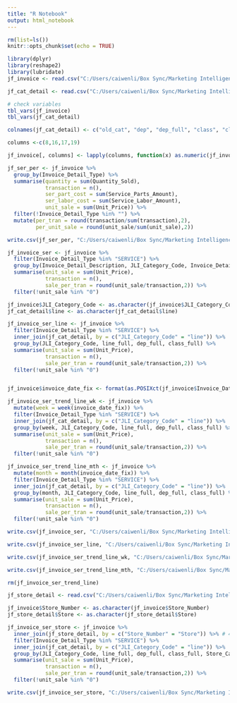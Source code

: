 ---
title: "R Notebook"
output: html_notebook
---

```{r setup, include=FALSE}
rm(list=ls())
knitr::opts_chunk$set(echo = TRUE)
```

```{r input data & overview}
library(dplyr)
library(reshape2)
library(lubridate)
jf_invoice <- read.csv("C:/Users/caiwenli/Box Sync/Marketing Intelligence/Data Science/Clients/Jiffy Lube/Product Mix Analysis/R Inputs/invoice_12month.csv")

jf_cat_detail <- read.csv("C:/Users/caiwenli/Box Sync/Marketing Intelligence/Data Science/Clients/Jiffy Lube/Product Mix Analysis/R Inputs/category_detail.csv")

# check variables
tbl_vars(jf_invoice)
tbl_vars(jf_cat_detail)

colnames(jf_cat_detail) <- c("old_cat", "dep", "dep_full", "class", "class_full", "line", "line_full", "line_type", "classification")

columns <-c(8,16,17,19)

jf_invoice[, columns] <- lapply(columns, function(x) as.numeric(jf_invoice[[x]]))

jf_ser_per <- jf_invoice %>% 
  group_by(Invoice_Detail_Type) %>% 
  summarise(quantity = sum(Quantity_Sold),
            transaction = n(),
            ser_part_cost = sum(Service_Parts_Amount),
            ser_labor_cost = sum(Service_Labor_Amount),
            unit_sale = sum(Unit_Price)) %>% 
  filter(!Invoice_Detail_Type %in% "") %>% 
  mutate(per_tran = round(transaction/sum(transaction),2),
         per_unit_sale = round(unit_sale/sum(unit_sale),2))

write.csv(jf_ser_per, "C:/Users/caiwenli/Box Sync/Marketing Intelligence/Data Science/Clients/Jiffy Lube/Product Mix Analysis/R Outputs/jf_ser_per.csv")

```

```{r all descriptions & trends}
jf_invoice_ser <- jf_invoice %>% 
  filter(Invoice_Detail_Type %in% "SERVICE") %>% 
  group_by(Invoice_Detail_Description, JLI_Category_Code, Invoice_Detail_Code, Store_Category_Code) %>%
  summarise(unit_sale = sum(Unit_Price),
            transaction = n(),
            sale_per_tran = round(unit_sale/transaction,2)) %>% 
  filter(!unit_sale %in% "0")

jf_invoice$JLI_Category_Code <- as.character(jf_invoice$JLI_Category_Code)
jf_cat_detail$line <- as.character(jf_cat_detail$line)

jf_invoice_ser_line <- jf_invoice %>% 
  filter(Invoice_Detail_Type %in% "SERVICE") %>% 
  inner_join(jf_cat_detail, by = c("JLI_Category_Code" = "line")) %>% 
  group_by(JLI_Category_Code, line_full, dep_full, class_full) %>%
  summarise(unit_sale = sum(Unit_Price),
            transaction = n(),
            sale_per_tran = round(unit_sale/transaction,2)) %>% 
  filter(!unit_sale %in% "0")


jf_invoice$invoice_date_fix <- format(as.POSIXct(jf_invoice$Invoice_Date,format='%m/%d/%Y %H:%M:%S'),format='%Y-%m-%d',tz = "UTC")

jf_invoice_ser_trend_line_wk <- jf_invoice %>% 
  mutate(week = week(invoice_date_fix)) %>% 
  filter(Invoice_Detail_Type %in% "SERVICE") %>% 
  inner_join(jf_cat_detail, by = c("JLI_Category_Code" = "line")) %>% 
  group_by(week, JLI_Category_Code, line_full, dep_full, class_full) %>%
  summarise(unit_sale = sum(Unit_Price),
            transaction = n(),
            sale_per_tran = round(unit_sale/transaction,2)) %>% 
  filter(!unit_sale %in% "0")

jf_invoice_ser_trend_line_mth <- jf_invoice %>% 
  mutate(month = month(invoice_date_fix)) %>% 
  filter(Invoice_Detail_Type %in% "SERVICE") %>% 
  inner_join(jf_cat_detail, by = c("JLI_Category_Code" = "line")) %>% 
  group_by(month, JLI_Category_Code, line_full, dep_full, class_full) %>%
  summarise(unit_sale = sum(Unit_Price),
            transaction = n(),
            sale_per_tran = round(unit_sale/transaction,2)) %>% 
  filter(!unit_sale %in% "0")

write.csv(jf_invoice_ser, "C:/Users/caiwenli/Box Sync/Marketing Intelligence/Data Science/Clients/Jiffy Lube/Product Mix Analysis/R Outputs/jf_invoice_ser.csv")

write.csv(jf_invoice_ser_line, "C:/Users/caiwenli/Box Sync/Marketing Intelligence/Data Science/Clients/Jiffy Lube/Product Mix Analysis/R Outputs/jf_invoice_ser_line.csv")

write.csv(jf_invoice_ser_trend_line_wk, "C:/Users/caiwenli/Box Sync/Marketing Intelligence/Data Science/Clients/Jiffy Lube/Product Mix Analysis/R Outputs/jf_invoice_ser_trend_line_wk.csv")

write.csv(jf_invoice_ser_trend_line_mth, "C:/Users/caiwenli/Box Sync/Marketing Intelligence/Data Science/Clients/Jiffy Lube/Product Mix Analysis/R Outputs/jf_invoice_ser_trend_line_mth.csv")

rm(jf_invoice_ser_trend_line)
```

```{r store level analysis}
jf_store_detail <- read.csv("C:/Users/caiwenli/Box Sync/Marketing Intelligence/Data Science/Clients/Jiffy Lube/Product Mix Analysis/R Inputs/Store_ref.csv")

jf_invoice$Store_Number <- as.character(jf_invoice$Store_Number)
jf_store_detail$Store <- as.character(jf_store_detail$Store)

jf_invoice_ser_store <- jf_invoice %>% 
  inner_join(jf_store_detail, by = c("Store_Number" = "Store")) %>% # 40 transactions missing
  filter(Invoice_Detail_Type %in% "SERVICE") %>% 
  inner_join(jf_cat_detail, by = c("JLI_Category_Code" = "line")) %>% 
  group_by(JLI_Category_Code, line_full, dep_full, class_full, Store_Category_Code, State, Market, SubGroup, Group, Zone) %>%
  summarise(unit_sale = sum(Unit_Price),
            transaction = n(),
            sale_per_tran = round(unit_sale/transaction,2)) %>% 
  filter(!unit_sale %in% "0")

write.csv(jf_invoice_ser_store, "C:/Users/caiwenli/Box Sync/Marketing Intelligence/Data Science/Clients/Jiffy Lube/Product Mix Analysis/R Outputs/jf_invoice_ser_store.csv")

```

